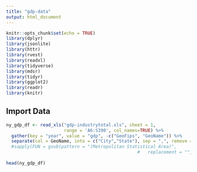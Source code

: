 ```yaml
---
title: "gdp-data"
output: html_document
---
```


```r
knitr::opts_chunk$set(echo = TRUE)
library(dplyr)
library(jsonlite)
library(httr)
library(rvest)
library(readxl)
library(tidyverse)
library(mdsr)   
library(tidyr)
library(ggplot2)
library(readr)
library(knitr)
```

## Import Data

```r
ny_gdp_df <- read_xls("gdp-industrytotal.xls", sheet = 1, 
                      range = 'A6:S390', col_names=TRUE) %>% 
  gather(key = "year", value = "gdp", -c("GeoFips", "GeoName")) %>% 
  separate(col = GeoName, into = c("City","State"), sep = ",", remove = TRUE)
  #sapply(FUN = gsub(pattern = "(Metropolitan Statistical Area)",
                                                  #   replacement = "", x = "(Metropolitan Statistical Area)"))
 
head(ny_gdp_df)

```

